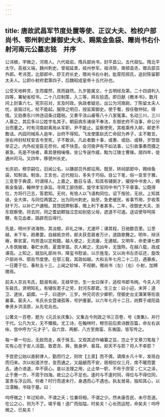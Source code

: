 ```yaml
---
---
---
```

title: 唐故武昌军节度处置等使、正议大夫、检校户部尚书、鄂州刺史兼御史大夫、赐紫金鱼袋、赠尚书右仆射河南元公墓志铭　并序
---



公讳稹，字微之，河南人。六代祖岩，隋兵部尚书，封平昌公。五代祖弘，隋北平太守。高祖义端，魏州刺史。曾祖延景，岐州参军。祖讳悱，南顿县丞，赠兵部员外郎。考讳宽，比部郎中、舒王府长史，赠尚书右仆射。妣荥阳郑氏，追封陈留郡太夫人。公即仆射府君第四子，后魏昭成皇帝十五代孙也。

公受天地粹灵，生而癛然，孩而嶷然。九岁能属文，十五明经及第。二十四调判入四等，署秘省校书。二十八应制策，入三等，拜左拾遗。即日献《教本书》，数月间上封事六七。宪宗召对，言及时政。执政者疑忌，出公为河南尉。丁陈留太夫人忧，哀毁过礼，杖不能起。服除之明日，授监案御史。使于蜀，按任敬仲狱，得情。又劾奏东川帅违诏条过籍税。又奏平涂山甫等八十八家冤事。名动三川，三川人慕之，其后多以公姓字名其子。朝庭病东诸侯不奉法，东御史府不治事，命公分台而董之。时有河南尉离局从军职，尹不能止。监察使死，其柩乘传入邮，邮吏不敢诘。内园司械系人逾年，台府不得知。飞龙使匿赵氏亡命奴为养子，主不敢言。浙右帅封杖杖安吉令至死，子不敢诉。凡此者数十事，或奏、或劾、或移，岁馀皆举正之。内外权宠臣无奈何，咸不快意。会河南尹有不如法事，公引故事奏而摄之甚急。先是不快者，乘其便相噪嗾，坐公专逞作威，黜为江陵士曹掾。居四年，徙通州司马。又四年，移虢州长史。

长庆初，穆宗嗣位，旧闻公名，以膳部员外郎征用。既至，转祠部郎中，赐绯鱼袋，知制诰。制诰，王言也，近代相沿，多失于巧俗。自公下笔，俗一变至于雅，三变至于典谟，时谓得人。上嘉之，数召与语，知其有辅弼才，擢授中书舍人，赐紫金鱼袋，翰林学士承旨。寻拜工部侍郎，旋守本官同中书门下平章事。公既得位，方将行己志，答君知。无何，有憸人以飞语构同位。诏下按验，无状。上知其诬，全大体，与同位两罢之，出为同州刺史。始至，急吏缓民，省事节用，岁收羡财千万，以补亡户逋租。其馀因弊制事，赡上利下者甚多。二年，改御史大夫、浙东观察使。将去同，同之耆幼鳏独泣恋如别慈父母，遮道不可遏。送诏使导呵挥鞭，有见血者，路辟而后得行。

先是，明州岁进海物，其淡蚶，非礼之味，尤速坏；课其程，日驰数百里。公至越，未下车，趋奏罢。自越抵京师，邮夫获息肩者万计，道路歌舞之。明年，辩沃瘠，察贫富，均劳逸以定税籍。越人便之，无流庸，无逋赋。又明年，命吏课七郡人冬筑陂塘，春贮水雨，夏溉旱苗。农人赖之，无凶年，无饿殍。在越八载，政成课高。上知之，就加礼部尚书，降玺书慰谕，以示旌宠。又以尚书左丞征还，旋改户部尚书、鄂岳节度使。在鄂三载，其政如越。大和五年七月二十二日，遇暴疾，一日薨于位，春秋五十三。上闻之轸悼，不视朝，赠尚书（左）〔右〕仆射，加赙赠焉。

前夫人京兆韦氏，懿淑有闻，无禄早世。生一女曰保子，适校书郎韦绚。今夫人河东裴氏，贤明知礼，有辅佐君子之劳，封河东郡君。生三女：曰小迎，未笄；道卫、道扶，龆癝。一子，曰道护，三岁。仲兄司农少卿积，侄御史台主簿某等衔哀襄事。裴夫人、韦氏长女暨诸孤等，号护廧翣。以六年七月十二日，祔葬于咸阳县奉贤乡洪渎原，从先宅兆也。

公著文一百卷，题为《元氏长庆集》，又集古今刑政之书三百卷，号《类集》，并行于代。公凡为文，无不臻极。尤工诗，在翰林时，穆宗前后索诗数百篇，命左右讽咏，宫中呼为“元才子”。自六宫、两都、八方至南蛮、东夷国，皆写传之。

每一章一句出，无胫而走，疾于珠玉。又观其述作编纂之旨，岂止于文章刀笔哉？实有心在于安人活国，致君尧、舜，致身伊、皋耳。抑天不与耶？将人不幸耶？

予尝悲公始以直躬律人，勤而行之，则坎【土禀】而不偶，谪瘴乡凡十年，发班白而归来。次以权道济世，变而通之，又龃龉而不安，居相位仅三月，席不暖而罢去。通介进退，卒不获心。是以法理之用，止止举一职，不布于庶官；仁义之泽，止于惠一方，不周于四海。故公之心不足也。逢时与不逢时同，得位与不得位同，富贵与浮云同。何者？时行而道未行，身遇而心不遇也。执友居易，独知其心，以泣濡翰，书铭于墓。曰：

呜呼微之！年过知命，不谓之夭；位兼将相，不谓之少。然未康吾民，未尽吾道。在公之心，则为不了。嗟乎哉！道广而俗隘，时矣夫！心长而运短，命矣夫！呜呼微之，已矣夫！